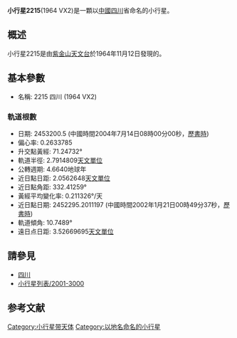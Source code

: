 '''小行星2215'''(1964 VX2)是一顆以[[中國|中國]][[四川|四川]]省命名的小行星。

== 概述 ==

小行星2215是由[[紫金山天文台|紫金山天文台]]於1964年11月12日發現的。

== 基本參數 ==

* 名稱: 2215 四川 (1964 VX2)

=== 軌道根數 ===

* 日期: 2453200.5 (中國時間2004年7月14日08時00分00秒，[[歷書時|歷書時]])
* 偏心率: 0.2633785
* 升交點黃經: 71.24732°
* 軌道半徑: 2.7914809[[天文單位|天文單位]]
* 公轉週期: 4.6640地球年
* 近日點日距: 2.0562648[[天文單位|天文單位]]
* 近日點角距: 332.41259°
* 黃經平均變化率: 0.211326°/天
* 近日點日期: 2452295.2011197 (中國時間2002年1月21日00時49分37秒，[[歷書時|歷書時]])
* 軌道傾角: 10.7489°
* 遠日点日距: 3.52669695[[天文單位|天文單位]]

== 請參見 ==
* [[四川|四川]]
* [[小行星列表/2001-3000|小行星列表/2001-3000]]
==参考文献==
{{reflist}}
{{Minor Planet Number|[[小行星2214|小行星2214]]|[[小行星2216|小行星2216]]}}

[[Category:小行星带天体|Category:小行星带天体]]
[[Category:以地名命名的小行星|Category:以地名命名的小行星]]